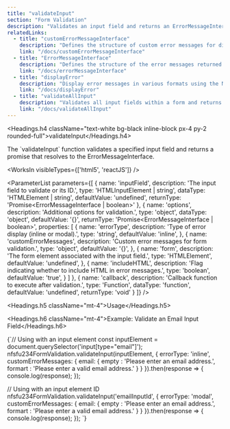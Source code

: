 ```yaml
---
title: "validateInput"
section: "Form Validation"
description: "Validates an input field and returns an ErrorMessageInterface."
relatedLinks:
  - title: "customErrorMessageInterface"
    description: "Defines the structure of custom error messages for different input types in the NFSFU234FormValidation Library."
    link: "/docs/customErrorMessageInterface"
  - title: "ErrorMessageInterface"
    description: "Defines the structure of the error messages returned by the validation functions in NFSFU234FormValidation Library."
    link: "/docs/errorMessageInterface"
  - title: "displayError"
    description: "Display error messages in various formats using the NFSFU234FormValidation Library"
    link: "/docs/displayError"
  - title: "validateAllInput"
    description: "Validates all input fields within a form and returns an ErrorMessageInterface."
    link: "/docs/validateAllInput"
---
```


<Headings.h4 className="text-white bg-black inline-block px-4 py-2 rounded-full">validateInput</Headings.h4>

<Paragraph className="mt-2 text-gray-400">
The `validateInput` function validates a specified input field and returns a promise that resolves to the <Link href="/docs/errorMessageInterface" className="text-blue-600 font-semibold" >ErrorMessageInterface</Link>.
</Paragraph>

<WorksIn visibleTypes={['html5', 'reactJS']} />

<ParameterList
  parameters={[
    {
      name: 'inputField',
      description: 'The input field to validate or its ID.',
      type: 'HTMLInputElement | string',
      dataType: 'HTMLElement | string',
      defaultValue: 'undefined',
      returnType: 'Promise<ErrorMessageInterface | boolean>'
    },
    {
      name: 'options',
      description: 'Additional options for validation.',
      type: 'object',
      dataType: 'object',
      defaultValue: '{}',
      returnType: 'Promise<ErrorMessageInterface | boolean>',
      properties: [
        {
          name: 'errorType',
          description: 'Type of error display (inline or modal).',
          type: 'string',
          defaultValue: 'inline',
        },
        {
          name: 'customErrorMessages',
          description: 'Custom error messages for form validation.',
          type: 'object',
          defaultValue: '{}',
        },
        {
          name: 'form',
          description: 'The form element associated with the input field.',
          type: 'HTMLElement',
          defaultValue: 'undefined',
        },
        {
          name: 'includeHTML',
          description: 'Flag indicating whether to include HTML in error messages.',
          type: 'boolean',
          defaultValue: 'true',
        }
      ]
    },
    {
      name: 'callback',
      description: 'Callback function to execute after validation.',
      type: 'Function',
      dataType: 'function',
      defaultValue: 'undefined',
      returnType: 'void'
    }
  ]}
/>

<Headings.h5 className="mt-4">Usage</Headings.h5>

<Headings.h6 className="mt-4">Example: Validate an Email Input Field</Headings.h6>

<CodeBlock>
{`// Using with an input element
const inputElement = document.querySelector('input[type="email"]');
nfsfu234FormValidation.validateInput(inputElement, {
  errorType: 'inline',
  customErrorMessages: {
    email: {
        empty : 'Please enter an email address.',
        formart : 'Please enter a valid email address.'
    }
  }
}).then(response => {
  console.log(response);
});

// Using with an input element ID
nfsfu234FormValidation.validateInput('emailInputId', {
  errorType: 'modal',
  customErrorMessages: {
    email: {
        empty : 'Please enter an email address.',
        formart : 'Please enter a valid email address.'
    }
  }
}).then(response => {
  console.log(response);
});
`}
</CodeBlock>

<RelatedLinks />
